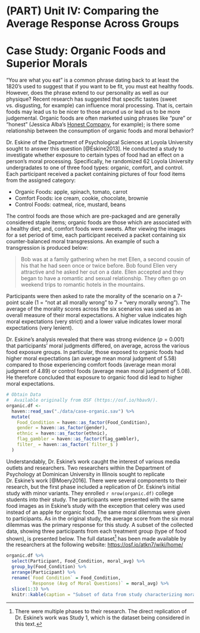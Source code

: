 # (PART) Unit IV: Comparing the Average Response Across Groups {-}

# Case Study: Organic Foods and Superior Morals {#CaseOrganic}

"You are what you eat" is a common phrase dating back to at least the 1820's used to suggest that if you want to be fit, you must eat healthy foods.  However, does the phrase extend to our personality as well as our physique?  Recent research has suggested that specific tastes (sweet vs. disgusting, for example) can influence moral processing.  That is, certain foods may lead us to be nicer to those around us or lead us to be more judgemental.  Organic foods are often marketed using phrases like "pure" or "honest" (Jessica Alba's [Honest Company](https://www.honest.com/), for example); is there some relationship between the consumption of organic foods and moral behavior?

Dr. Eskine of the Department of Psychological Sciences at Loyola University sought to answer this question [@Eskine2013].  He conducted a study to investigate whether exposure to certain types of food had an effect on a person's moral processing.  Specifically, he randomized 62 Loyola University undergradates to one of three food types: organic, comfort, and control.  Each participant received a packet containing pictures of four food items from the assigned category:

  - Organic Foods: apple, spinach, tomato, carrot
  - Comfort Foods: ice cream, cookie, chocolate, brownie
  - Control Foods: oatmeal, rice, mustard, beans
  
The control foods are those which are pre-packaged and are generally considered staple items; organic foods are those which are associated with a healthy diet; and, comfort foods were sweets.  After viewing the images for a set period of time, each participant received a packet containing six counter-balanced moral transgressions.  An example of such a transgression is produced below:

  > Bob was at a family gathering when he met Ellen, a second cousin of his that he had seen once or twice before.  Bob found Ellen very attractive and he asked her out on a date.  Ellen accepted and they began to have a romantic and sexual relationship.  They often go on weekend trips to romantic hotels in the mountains.
  
Participants were then asked to rate the morality of the scenario on a 7-point scale (1 = "not at all morally wrong" to 7 = "very morally wrong").  The average of the morality scores across the six scenarios was used as an overall measure of their moral expectations.  A higher value indicates high moral expectations (very strict) and a lower value indicates lower moral expectations (very lenient).  

Dr. Eskine's analysis revealed that there was strong evidence ($p = 0.001$) that participants' moral judgments differed, on average, across the various food exposure groups.  In particular, those exposed to organic foods had higher moral expectations (an average mean moral judgment of 5.58) compared to those experiencing comfort foods (average mean moral judgment of 4.89) or control foods (average mean moral judgment of 5.08).  He therefore concluded that exposure to organic food did lead to higher moral expectations.

```r
# Obtain Data
#  Available originally from OSF (https://osf.io/hbav9/).
organic.df <- 
  haven::read_sav("./data/case-organic.sav") %>%
  mutate(
    Food_Condition = haven::as_factor(Food_Condition),
    gender = haven::as_factor(gender),
    ethnic = haven::as_factor(ethnic),
    flag_gambler = haven::as_factor(flag_gambler),
    filter_ = haven::as_factor(`filter_$`)
  )
```

Understandably, Dr. Eskine's work caught the interest of various media outlets and researchers.  Two researchers within the Department of Psychology at Dominican University in Illinois sought to replicate Dr. Eskine's work [@Moery2016].  There were several components to their research, but the first phase included a replication of Dr. Eskine's initial study with minor variants.  They enrolled `r nrow(organic.df)` college students into their study.  The participants were presented with the same food images as in Eskine's study with the exception that celery was used instead of an apple for organic food.  The same moral dilemmas were given to participants.  As in the original study, the average score from the six moral dilemmas was the primary response for this study.  A subset of the collected data, showing three participants from each treatment group (type of food shown), is presented below.  The full dataset[^fulldata] has been made available by the researchers at the following website: <https://osf.io/atkn7/wiki/home/>

```r
organic.df %>%
  select(Participant, Food_Condition, moral_avg) %>%
  group_by(Food_Condition) %>%
  arrange(Participant) %>%
  rename(`Food Condition` = Food_Condition,
         `Response (Avg of Moral Questions)` = moral_avg) %>%
  slice(1:3) %>%
  knitr::kable(caption = "Subset of data from study characterizing moral behavior following exposure to various food categories.", digits = 3)
```

[^fulldata]: There were multiple phases to their research.  The direct replication of Dr. Eskine's work was Study 1, which is the dataset being considered in this text.
